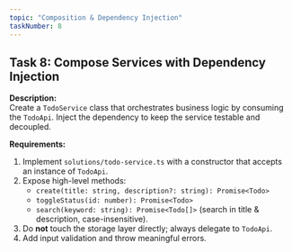 ```yaml
---
topic: "Composition & Dependency Injection"
taskNumber: 8
---
```


## Task 8: Compose Services with Dependency Injection

**Description:**  
Create a `TodoService` class that orchestrates business logic by consuming the `TodoApi`. Inject the dependency to keep the service testable and decoupled.

**Requirements:**
1. Implement `solutions/todo-service.ts` with a constructor that accepts an instance of `TodoApi`.
2. Expose high-level methods:
   - `create(title: string, description?: string): Promise<Todo>`
   - `toggleStatus(id: number): Promise<Todo>`
   - `search(keyword: string): Promise<Todo[]>` (search in title & description, case-insensitive).
3. Do **not** touch the storage layer directly; always delegate to `TodoApi`.
4. Add input validation and throw meaningful errors.
